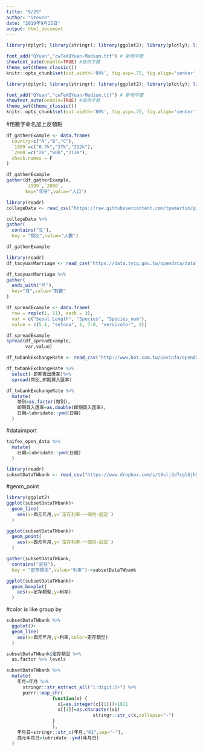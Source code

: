 ```yaml
---
title: "9/25"
author: "Steven"
date: "2019年9月25日"
output: html_document
---
```

```r
library(dplyr); library(stringr); library(ggplot2); library(plotly); library(lubridate); library(readr); library(tidyr); library(showtext)

font_add("QYuan","cwTeXQYuan-Medium.ttf") # 新增字體
showtext_auto(enable=TRUE) #啟用字體
theme_set(theme_classic())
knitr::opts_chunk$set(out.width='80%', fig.asp=.75, fig.align='center', fig.showtext=T)
```

```r
library(dplyr); library(stringr); library(ggplot2); library(plotly); library(lubridate); library(readr); library(tidyr); library(showtext)

font_add("QYuan","cwTeXQYuan-Medium.ttf") # 新增字體
showtext_auto(enable=TRUE) #啟用字體
theme_set(theme_classic())
knitr::opts_chunk$set(out.width='80%', fig.asp=.75, fig.align='center', fig.showtext=T)
```
#用數字命名加上反頓點
```r
df_gatherExample <- data.frame(
  country=c("A","B","C"),
  `1999`=c("0.7k","37k","212k"),
  `2000`=c("2k","80k","213k"),
  check.names = F
)
```

```r
df_gatherExample
gather(df_gatherExample,
       `1999`,`2000`,
       key="年份",value="人口")
```

```r
library(readr)
collegeData <- read_csv("https://raw.githubusercontent.com/tpemartin/github-data/master/103_student.csv")
```

```r
collegeData %>%
gather(
  contains("生"),
  key = "類別",value="人數")
```

```r
df_gatherExample
```

```r
library(readr)
df_taoyuanMarriage <- read_csv("https://data.tycg.gov.tw/opendata/datalist/datasetMeta/download?id=f95d1a33-ec56-44c5-a9ec-3afba8157e39&rid=fd2070ef-7431-4f9c-bc3a-82d7bfbcd2fb")
```

```r
df_taoyuanMarriage %>%
gather(
  ends_with("月"),
  key="月",value="對數"
)
```

```r
df_spreadExample <- data.frame(
  row = rep(c(1, 51), each = 3),
  var = c("Sepal.Length", "Species", "Species_num"),
  value = c(5.1, "setosa", 1, 7.0, "versicolor", 2))
```

```r
df_spreadExample
spread(df_spreadExample,
       var,value)
```

```r
df_twbankExchangeRate <- read_csv("http://www.bot.com.tw/Govinfo/opendata/csv/151/20180101-20181231-FXCRT.csv")
```
```r
df_twbankExchangeRate %>%
  select(-即期賣出匯率)%>%
  spread(幣別,即期買入匯率)
```

```r
df_twbankExchangeRate %>%
  mutate(
    幣別=as.factor(幣別),
    即期買入匯率=as.double(即期買入匯率),
    日期=lubridate::ymd(日期)
  )
```
#dataimport
```r
taifex_open_data %>%
  mutate(
    日期=lubridate::ymd(日期)
  )
```

```r
library(readr)
subsetDataTWbank <- read_csv("https://www.dropbox.com/s/t8ulj3d7cgl8jh5/subsetDataTWbank.csv?dl=1")
```
#geom_point 
```r

library(ggplot2)
ggplot(subsetDataTWbank)+
  geom_line(
    aes(x=西元年月,y=`定存利率-一個月-固定`)
  )

ggplot(subsetDataTWbank)+
  geom_point(
    aes(x=西元年月,y=`定存利率-一個月-固定`)
  )
```

```r
gather(subsetDataTWbank,
  contains("定存"),
  key = "定存類型",value="利率")->subsetDataTWbank
```
```r
ggplot(subsetDataTWbank)+
  geom_boxplot(
    aes(x=定存類型,y=利率)
  )
```
#color is like group by
```r
subsetDataTWbank %>%
  ggplot()+
  geom_line(
    aes(x=西元年月,y=利率,color=定存類型)
  )
```

```r
subsetDataTWbank$定存類型 %>% 
  as.factor %>% levels
```

```r
subsetDataTWbank %>%
  mutate(
    年月=年月 %>%
      stringr::str_extract_all("[:digit:]+") %>%
      purrr::map_chr(
                 function(x) {
                   x1=as.integer(x[[1]])+1911
                   x[[1]]=as.character(x1)
                                stringr::str_c(x,collapse="-")
                 }
                 ),
    年月日=stringr::str_c(年月,"01",sep="-"),
    西元年月日=lubridate::ymd(年月日)
  )
```

